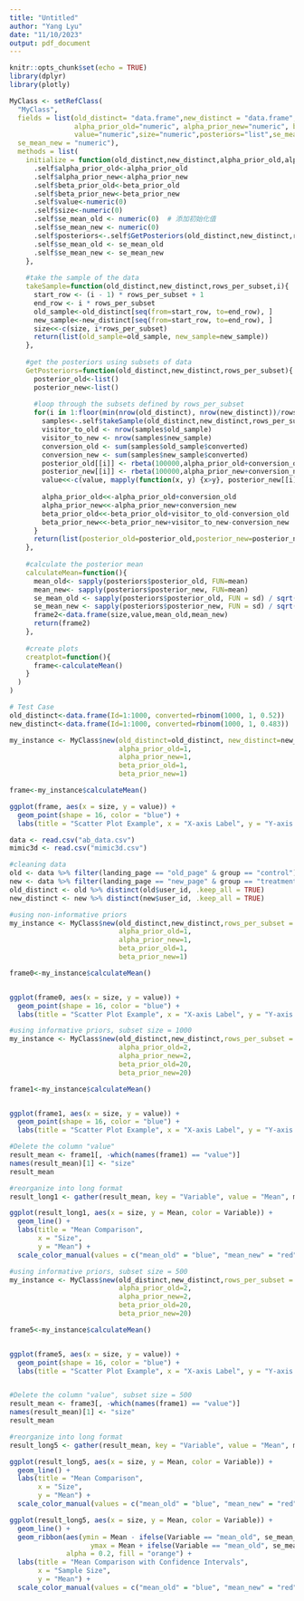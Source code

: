 ```yaml
---
title: "Untitled"
author: "Yang Lyu"
date: "11/10/2023"
output: pdf_document
---
```


```r
knitr::opts_chunk$set(echo = TRUE)
library(dplyr)
library(plotly)
```

```r
MyClass <- setRefClass(
  "MyClass",
  fields = list(old_distinct= "data.frame",new_distinct = "data.frame",rows_per_subset="numeric",
                alpha_prior_old="numeric", alpha_prior_new="numeric", beta_prior_old="numeric", beta_prior_new="numeric",
                value="numeric",size="numeric",posteriors="list",se_mean_old = "numeric",
  se_mean_new = "numeric"),
  methods = list(
    initialize = function(old_distinct,new_distinct,alpha_prior_old,alpha_prior_new,beta_prior_old,beta_prior_new,rows_per_subset){
      .self$alpha_prior_old<-alpha_prior_old
      .self$alpha_prior_new<-alpha_prior_new
      .self$beta_prior_old<-beta_prior_old
      .self$beta_prior_new<-beta_prior_new
      .self$value<-numeric(0)
      .self$size<-numeric(0)
      .self$se_mean_old <- numeric(0)  # 添加初始化值
      .self$se_mean_new <- numeric(0)
      .self$posteriors<-.self$GetPosteriors(old_distinct,new_distinct,rows_per_subset)
      .self$se_mean_old <- se_mean_old
      .self$se_mean_new <- se_mean_new
    },
    
    #take the sample of the data
    takeSample=function(old_distinct,new_distinct,rows_per_subset,i){
      start_row <- (i - 1) * rows_per_subset + 1
      end_row <- i * rows_per_subset
      old_sample<-old_distinct[seq(from=start_row, to=end_row), ]
      new_sample<-new_distinct[seq(from=start_row, to=end_row), ]
      size<<-c(size, i*rows_per_subset)
      return(list(old_sample=old_sample, new_sample=new_sample))
    },
    
    #get the posteriors using subsets of data
    GetPosteriors=function(old_distinct,new_distinct,rows_per_subset){
      posterior_old<-list()
      posterior_new<-list()
      
      #loop through the subsets defined by rows_per_subset
      for(i in 1:floor(min(nrow(old_distinct), nrow(new_distinct))/rows_per_subset) ){
        samples<-.self$takeSample(old_distinct,new_distinct,rows_per_subset,i)
        visitor_to_old <- nrow(samples$old_sample)
        visitor_to_new <- nrow(samples$new_sample)
        conversion_old <- sum(samples$old_sample$converted)
        conversion_new <- sum(samples$new_sample$converted)
        posterior_old[[i]] <- rbeta(100000,alpha_prior_old+conversion_old,beta_prior_old+visitor_to_old-conversion_old)
        posterior_new[[i]] <- rbeta(100000,alpha_prior_new+conversion_new,beta_prior_new+visitor_to_new-conversion_new)
        value<<-c(value, mapply(function(x, y) {x>y}, posterior_new[[i]], posterior_old[[i]])%>%mean())
        
        alpha_prior_old<<-alpha_prior_old+conversion_old
        alpha_prior_new<<-alpha_prior_new+conversion_new
        beta_prior_old<<-beta_prior_old+visitor_to_old-conversion_old
        beta_prior_new<<-beta_prior_new+visitor_to_new-conversion_new
      }
      return(list(posterior_old=posterior_old,posterior_new=posterior_new))
    },
    
    #calculate the posterior mean
    calculateMean=function(){
      mean_old<- sapply(posteriors$posterior_old, FUN=mean)
      mean_new<- sapply(posteriors$posterior_new, FUN=mean)
      se_mean_old <- sapply(posteriors$posterior_old, FUN = sd) / sqrt(length(posteriors$posterior_old))
      se_mean_new <- sapply(posteriors$posterior_new, FUN = sd) / sqrt(length(posteriors$posterior_new))
      frame2<-data.frame(size,value,mean_old,mean_new)
      return(frame2)
    },
    
    #create plots
    creatplot=function(){
      frame<-calculateMean()
    }
  )
)
```

```r
# Test Case
old_distinct<-data.frame(Id=1:1000, converted=rbinom(1000, 1, 0.52))
new_distinct<-data.frame(Id=1:1000, converted=rbinom(1000, 1, 0.483))

my_instance <- MyClass$new(old_distinct=old_distinct, new_distinct=new_distinct,rows_per_subset = 10,
                           alpha_prior_old=1,
                           alpha_prior_new=1,
                           beta_prior_old=1,
                           beta_prior_new=1)

frame<-my_instance$calculateMean()

ggplot(frame, aes(x = size, y = value)) +
  geom_point(shape = 16, color = "blue") +
  labs(title = "Scatter Plot Example", x = "X-axis Label", y = "Y-axis Label")
```

```r
data <- read.csv("ab_data.csv")
mimic3d <- read.csv("mimic3d.csv")

#cleaning data
old <- data %>% filter(landing_page == "old_page" & group == "control")
new <- data %>% filter(landing_page == "new_page" & group == "treatment")
old_distinct <- old %>% distinct(old$user_id, .keep_all = TRUE)
new_distinct <- new %>% distinct(new$user_id, .keep_all = TRUE)
```

```r
#using non-informative priors
my_instance <- MyClass$new(old_distinct,new_distinct,rows_per_subset = 1000,
                           alpha_prior_old=1,
                           alpha_prior_new=1,
                           beta_prior_old=1,
                           beta_prior_new=1)

frame0<-my_instance$calculateMean()


ggplot(frame0, aes(x = size, y = value)) +
  geom_point(shape = 16, color = "blue") +
  labs(title = "Scatter Plot Example", x = "X-axis Label", y = "Y-axis Label")

```

```r
#using informative priors, subset size = 1000
my_instance <- MyClass$new(old_distinct,new_distinct,rows_per_subset = 1000,
                           alpha_prior_old=2,
                           alpha_prior_new=2,
                           beta_prior_old=20,
                           beta_prior_new=20)

frame1<-my_instance$calculateMean()


ggplot(frame1, aes(x = size, y = value)) +
  geom_point(shape = 16, color = "blue") +
  labs(title = "Scatter Plot Example", x = "X-axis Label", y = "Y-axis Label")

```

```r
#Delete the column "value"
result_mean <- frame1[, -which(names(frame1) == "value")]
names(result_mean)[1] <- "size"
result_mean

#reorganize into long format
result_long1 <- gather(result_mean, key = "Variable", value = "Mean", mean_old, mean_new)

ggplot(result_long1, aes(x = size, y = Mean, color = Variable)) +
  geom_line() +
  labs(title = "Mean Comparison",
       x = "Size",
       y = "Mean") +
  scale_color_manual(values = c("mean_old" = "blue", "mean_new" = "red"))
```

```r
#using informative priors, subset size = 500
my_instance <- MyClass$new(old_distinct,new_distinct,rows_per_subset = 500,
                           alpha_prior_old=2,
                           alpha_prior_new=2,
                           beta_prior_old=20,
                           beta_prior_new=20)

frame5<-my_instance$calculateMean()


ggplot(frame5, aes(x = size, y = value)) +
  geom_point(shape = 16, color = "blue") +
  labs(title = "Scatter Plot Example", x = "X-axis Label", y = "Y-axis Label")


#Delete the column "value", subset size = 500
result_mean <- frame3[, -which(names(frame1) == "value")]
names(result_mean)[1] <- "size"
result_mean

#reorganize into long format
result_long5 <- gather(result_mean, key = "Variable", value = "Mean", mean_old, mean_new)

ggplot(result_long5, aes(x = size, y = Mean, color = Variable)) +
  geom_line() +
  labs(title = "Mean Comparison",
       x = "Size",
       y = "Mean") +
  scale_color_manual(values = c("mean_old" = "blue", "mean_new" = "red"))
```

```r
ggplot(result_long5, aes(x = size, y = Mean, color = Variable)) +
  geom_line() +
  geom_ribbon(aes(ymin = Mean - ifelse(Variable == "mean_old", se_mean_old, se_mean_new),
                    ymax = Mean + ifelse(Variable == "mean_old", se_mean_old, se_mean_new)),
              alpha = 0.2, fill = "orange") +
  labs(title = "Mean Comparison with Confidence Intervals",
       x = "Sample Size",
       y = "Mean") +
  scale_color_manual(values = c("mean_old" = "blue", "mean_new" = "red"))
```
